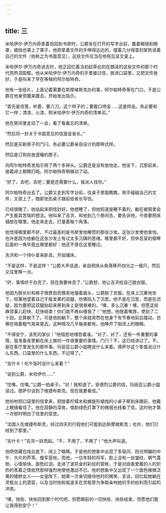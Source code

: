 ```yaml
---
---
---
```

title: 三
---



米哈伊尔·伊万内奇拿着信回到书房时，公爵坐在打开的写字台前，戴着眼镜和眼罩，蜡烛也罩上了罩子，他把拿着文件的手伸得远远的，摆着几分得意的架势读着自己的文件（他称之为书面意见），这些文件应当在他死后呈交皇上。

米哈伊尔·伊万内奇进去时，他正回忆着当初起草此刻在朗读的这些文件的那个时代而热泪盈眶。他从米哈伊尔·伊万内奇的手里接过信，放进口袋里，又把文件放好，于是叫来了早在等候的阿尔帕特奇。

他有一张纸片，上面记着需要在斯摩棱斯克办的事，阿尔帕特奇等在门口，于是公爵在他身旁踱来踱去，开始发出指示。

“首先是信笺，听着，要八刀，这个样子的；要裁口喷金……这是样品，务必要和它一样；清漆、火漆，照米哈伊尔·伊万内奇的清单买。”

他在房间里走动了一会，看了看备忘的清单。

“然后将一封关于书面意见的信面呈省长。”

然后是买新房子的门闩，务必要公爵亲自设计的那种式样。

然后是订购存放遗嘱的匣子。

向阿尔帕特奇发指示用了两个多钟头。公爵还是没有放他走。他坐下，沉思起来，接着闭上眼睛打盹。阿尔帕特奇稍微动了动。

“好了，去吧，去吧；要是还需要什么，我派人找你。”

阿尔帕特奇出去了。公爵又走到写字台前，往桌子里面瞧瞧，用手碰碰自己的文件，又锁上了，随即坐到桌子跟前给省长写信。

已经很晚了，他站起来把信封好。他想睡了，但他知道是睡不着的，躺在被窝里会产生极其苦恼的想法。他叫来了吉洪，和他到几个房间去，要告诉他，今夜要把床铺放在哪里。他走来走去，打量着每个角落。

他觉得哪里都不好，不过最差的是书房里他睡惯的那张沙发。这张沙发使他害怕，也许是因为他躺在这张沙发上有过太多沉痛的思绪。哪里都不好，但休息室的钢琴后面的一角毕竟比哪里都好：他还不曾在这里睡过。

吉洪和一个侍仆拿来卧具，开始铺床。

“不是这样，不是这样！”公爵大声说道，亲自把床从角落移开四分之一俄尺，然后又往里移一点。

“好，事情终于办完了，现在我要休息了，”公爵想，他让吉洪给自己脱衣服。

他因为脱长衫和裤子很费劲而懊丧地皱着眉头，公爵脱了衣服，在床上沉重地坐下，轻蔑地望着自己干瘦发黄的双腿，仿佛陷入了沉思。他不是在沉思，而是在迟疑，因为要把这双腿抬起来移到床上是很艰难的。“噢，多么沉重！噢，但愿这些麻烦事儿赶快、赶快结束！你们就不再纠缠我了！”他想，他抿着嘴唇，使劲了二十回，总算躺下了。可是他刚躺下，整个床就突然在他身下有节奏地前后摆动，仿佛在喘着粗气晃来晃去。这种情况几乎每夜都有。他睁开了刚闭上的眼睛。

“不得安宁，该死的家伙！”他恼怒地埋怨着谁。“对了，对了，还有一件重要的事情，我准备夜里躺在床上做的一件很重要的事情。门闩？不，这已经讲过了。不，是在客厅里发生的那件事。玛丽亚公爵小姐瞎说什么来着。德萨尔这个笨蛋说过什么东西。口袋里的什么东西，不记得了。”

“吉什卡！吃午饭时谈什么来着？”

“说到公爵，米哈伊尔……”

“住嘴，住嘴。”公爵一拍桌子。“对！我知道了，安德烈公爵的信。玛丽亚公爵小姐读过。德萨尔谈到了维捷布斯克。现在我要看信。”

他吩咐把口袋里的信拿来，把放着柠檬水和螺旋形蜡烛的小桌子移到床跟前，他戴上眼镜看信了。他在寂静的深夜，借助绿色灯罩下的微弱光线看了信，这时他才第一次顿时明白了信里的意思。

“法国人在维捷布斯克，经过四天的行程他们可能到达斯摩棱斯克；也许，他们已经到了那里。”

“吉什卡！”吉洪一跃而起。“不，不用了，不用了！”他大声叫道。

他把信藏在烛台底下，闭上了眼睛。于是他的想象中出现了多瑙河、阳光明媚的中午、大片的芦苇、俄军营地，而他，一位年轻的将军，脸上没有一丝皱纹，朝气蓬勃、心情愉快、面色红润，走进了波将金的彩绘的营帐，于是对由衷爱戴的人的炽热的羡慕之情依然那样强烈地使他激动不已。他的想象中又出现了一个面色微微泛黄的矮胖女人——女皇陛下，她第一次亲切接待他时的微笑、言谈，回忆起她躺在灵柩台上的遗容，以及当时他和祖波夫在灵柩旁为争取亲吻她的手的权利而引起的冲突。

“噢，快些、快些回到那个时代吧，但愿眼前的一切快些、快些结束，但愿他们能让我得到安宁！”
